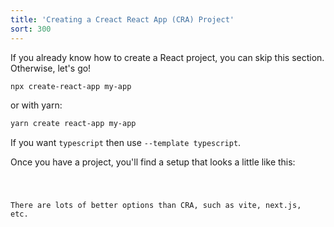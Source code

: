 ```yaml
---
title: 'Creating a Creact React App (CRA) Project'
sort: 300
---
```


If you already know how to create a React project, you can skip this section.
Otherwise, let's go!

```bash
npx create-react-app my-app
```

or with yarn:

```bash
yarn create react-app my-app
```

If you want `typescript` then use `--template typescript`.

Once you have a project, you'll find a setup that looks a little like this:

<code src="./react-cra/HelloReact.tsx" />

There are lots of better options than CRA, such as vite, next.js, etc.
